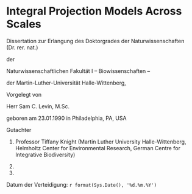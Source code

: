 \pagenumbering{gobble}

\bcenter

# Integral Projection Models Across Scales

Dissertation zur Erlangung des Doktorgrades der
Naturwissenschaften (Dr. rer. nat.)

der

Naturwissenschaftlichen Fakultät I – Biowissenschaften –

der Martin-Luther-Universität Halle-Wittenberg,

Vorgelegt von

Herr Sam C. Levin, M.Sc.

geboren am 23.01.1990 in Philadelphia, PA, USA

\ecenter

Gutachter

1. Professor Tiffany Knight (Martin Luther University Halle-Wittenberg, Helmholtz Center for Environmental Research, German Centre for Integrative Biodiversity)

2. 
                    
3.              

Datum der Verteidigung: `r format(Sys.Date(), '%d.%m.%Y')`


\newpage
\pagenumbering{arabic}

```{=latex}

\tableofcontents

```
